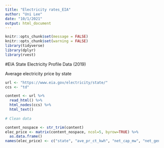 ```yaml
---
title: "Electricity rates_EIA"
author: "Uni Lee"
date: "10/1/2021"
output: html_document
---
```


```r
knitr::opts_chunk$set(message = FALSE)
knitr::opts_chunk$set(warning = FALSE)
library(tidyverse)
library(dplyr)
library(rvest)
```

#EIA State Electricity Profile Data (2019) 

Average electricity price by state

```r
url <- "https://www.eia.gov/electricity/state/"
ccs <- "td"

content <- url %>% 
  read_html() %>%
  html_nodes(ccs) %>%
  html_text()
  
# Clean data

content_nospace <- str_trim(content)
elec_price <- matrix(content_nospace, ncol=5, byrow=TRUE) %>%
  as.data.frame() 
names(elec_price) <- c("state", "ave_pr_ct_kwh", "net_cap_mw", "net_gen_mwh", "retail_sales_mwh")

```




